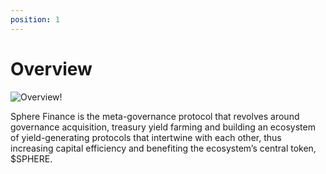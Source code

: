 ```yaml
---
position: 1
---
```


# Overview

![Overview!](../assets/detailed-overview.png "Overview")

Sphere Finance is the meta-governance protocol that revolves around governance acquisition, treasury yield farming and building an ecosystem of yield-generating protocols that intertwine with each other, thus increasing capital efficiency and benefiting the ecosystem’s central token, $SPHERE.





